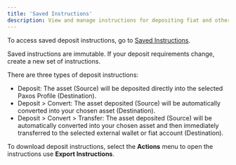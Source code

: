 ```yaml
---
title: 'Saved Instructions'
description: View and manage instructions for depositing fiat and other assets onto the Paxos platform.
---
```



[instructions]: https://dashboard.paxos.com/dashboard/saved-instructions

To access saved deposit instructions, go to [Saved Instructions][instructions].

<Tip>

Saved instructions are immutable.
If your deposit requirements change, create a new set of instructions.

</Tip>

There are three types of deposit instructions:

- Deposit: The asset (Source) will be deposited directly into the selected Paxos Profile (Destination).
- Deposit > Convert: The asset deposited (Source) will be automatically converted into your chosen asset (Destination).
- Deposit > Convert > Transfer: The asset deposited (Source) will be automatically converted into your chosen asset and then immediately transferred to the selected external wallet or fiat account (Destination).

To download deposit instructions, select the **Actions** menu to open the instructions use **Export Instructions**.
